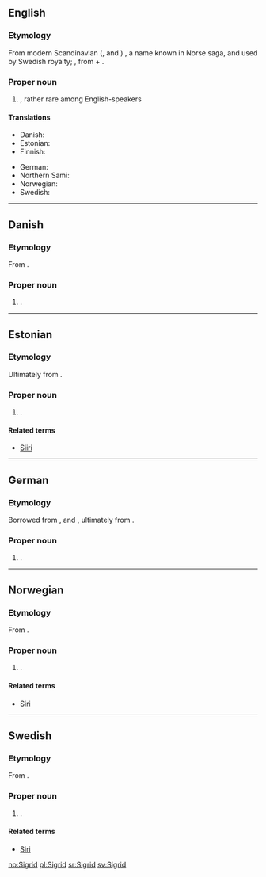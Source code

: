 ==English==
{{wikipedia|Sigrid the Haughty}}
===Etymology===
From modern Scandinavian ({{etyl|sv}}, {{etyl|no}} and {{etyl|da}}) {{term|Sigrid|lang=sv}}, a name known in Norse saga, and used by Swedish royalty; {{etyl|non}} {{term|Sigríðr|lang=non}}, from {{term|sigr||victory|lang=non}} + {{term|fríðr||beautiful|lang=non}}.

===Proper noun===
{{en-proper noun}}

# {{given name|female|from=Germanic}}, rather rare among English-speakers

====Translations====
{{trans-top|female given name}}
* Danish: {{t-|da|Sigrid}}
* Estonian: {{t-|et|Siiri}}
* Finnish: {{t+|fi|Siiri}}
{{trans-mid}}
* German: {{t-|de|Sigrid}}
* Northern Sami: {{t|se|Sire}}
* Norwegian: {{t+|no|Sigrid}}
* Swedish: {{t+|sv|Sigrid}}
{{trans-bottom}}

----

==Danish==

===Etymology===
From {{etyl|non|da}} {{term|Sigríðr|lang=non}}.

===Proper noun===
{{infl|da|proper noun}}

# {{given name|female|lang=da}}.

----

==Estonian==

===Etymology===
Ultimately from {{etyl|non|et}} {{term|Sigríðr|lang=non}}.

===Proper noun===
{{infl|et|proper noun}}

# {{given name|female|lang=et}}.

====Related terms====
* [[Siiri]]

----

==German==

===Etymology===
Borrowed from {{etyl|sv|de}}, {{etyl|da|de}} and {{etyl|no|de}} {{term|Sigrid|lang=sv}}, ultimately from {{etyl|non|de}} {{term|Sigríðr|lang=non}}.

===Proper noun===
{{infl|de|proper noun}}

# {{given name|female|lang=de}}.

----

==Norwegian==

===Etymology===
From {{etyl|non|no}} {{term|Sigríðr|lang=non}}.

===Proper noun===
{{infl|no|proper noun}}

# {{given name|female|lang=no}}.

====Related terms====
* [[Siri]]

----

==Swedish==

===Etymology===
From {{etyl|non<sv}} {{term|Sigríðr|lang=non}}.

===Proper noun===
{{infl|sv|proper noun}}

# {{given name|female|lang=sv}}.

====Related terms====
* [[Siri]]

[[no:Sigrid]]
[[pl:Sigrid]]
[[sr:Sigrid]]
[[sv:Sigrid]]